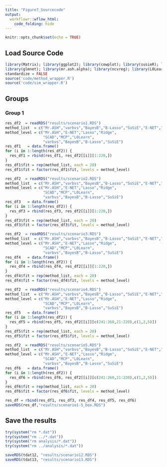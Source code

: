 ```yaml
---
title: "Figure7_Sourcecode"
output:
  workflowr::wflow_html:
    code_folding: hide
---
```


```r
knitr::opts_chunk$set(echo = TRUE)
```

## Load Source Code

```r
library(Matrix); library(ggplot2); library(cowplot); library(susieR); library(BGLR);
library(glmnet); library(mr.ash.alpha); library(ncvreg); library(L0Learn); library(varbvs);
standardize = FALSE
source('code/method_wrapper.R')
source('code/sim_wrapper.R')
```

## Groups

### Group 1

```r
res_df2  = readRDS("results/scenario1.RDS")
method_list  = c("Mr.ASH","varbvs","BayesB","B-Lasso","SuSiE","E-NET","Lasso","Ridge","SCAD","MCP","L0Learn")
method_level = c("Mr.ASH","E-NET","Lasso","Ridge",
                 "SCAD","MCP","L0Learn",
                 "varbvs","BayesB","B-Lasso","SuSiE")
res_df1   = data.frame()
for (i in 1:length(res_df2)) {
  res_df1 = rbind(res_df1, res_df2[[i]][1:220,])
}
res_df1$fit = rep(method_list, each = 20)
res_df1$fit = factor(res_df1$fit, levels = method_level)

res_df2  = readRDS("results/scenario2.RDS")
method_list  = c("Mr.ASH","varbvs","BayesB","B-Lasso","SuSiE","E-NET","Lasso","Ridge","SCAD","MCP","L0Learn")
method_level = c("Mr.ASH","E-NET","Lasso","Ridge",
                 "SCAD","MCP","L0Learn",
                 "varbvs","BayesB","B-Lasso","SuSiE")
res_df3   = data.frame()
for (i in 1:length(res_df2)) {
  res_df3 = rbind(res_df3, res_df2[[i]][1:220,])
}
res_df3$fit = rep(method_list, each = 20)
res_df3$fit = factor(res_df3$fit, levels = method_level)

res_df2  = readRDS("results/scenario3.RDS")
method_list  = c("Mr.ASH","varbvs","BayesB","B-Lasso","SuSiE","E-NET","Lasso","Ridge","SCAD","MCP","L0Learn")
method_level = c("Mr.ASH","E-NET","Lasso","Ridge",
                 "SCAD","MCP","L0Learn",
                 "varbvs","BayesB","B-Lasso","SuSiE")
res_df4   = data.frame()
for (i in 1:length(res_df2)) {
  res_df4 = rbind(res_df4, res_df2[[i]][1:220,])
}
res_df4$fit = rep(method_list, each = 20)
res_df4$fit = factor(res_df4$fit, levels = method_level)

res_df2  = readRDS("results/scenario4.RDS")
method_list  = c("Mr.ASH","varbvs","BayesB","B-Lasso","SuSiE","E-NET","Lasso","Ridge","SCAD","MCP","L0Learn")
method_level = c("Mr.ASH","E-NET","Lasso","Ridge",
                 "SCAD","MCP","L0Learn",
                 "varbvs","BayesB","B-Lasso","SuSiE")
res_df5   = data.frame()
for (i in 1:length(res_df2)) {
  res_df5 = rbind(res_df5, res_df2[[i]][c(241:260,21:220),c(1,2,5)])
}
res_df5$fit = rep(method_list, each = 20)
res_df5$fit = factor(res_df5$fit, levels = method_level)

res_df2  = readRDS("results/scenario5.RDS")
method_list  = c("Mr.ASH","varbvs","BayesB","B-Lasso","SuSiE","E-NET","Lasso","Ridge","SCAD","MCP","L0Learn")
method_level = c("Mr.ASH","E-NET","Lasso","Ridge",
                 "SCAD","MCP","L0Learn",
                 "varbvs","BayesB","B-Lasso","SuSiE")
res_df6   = data.frame()
for (i in 1:length(res_df2)) {
  res_df6 = rbind(res_df6, res_df2[[i]][c(241:260,21:220),c(1,2,5)])
}
res_df6$fit = rep(method_list, each = 20)
res_df6$fit = factor(res_df6$fit, levels = method_level)

res_df = rbind(res_df1, res_df3, res_df4, res_df5, res_df6)
saveRDS(res_df,"results/scenario1-5_box.RDS")
```

## Save the results

```r
try(system("rm *.dat"))
try(system("rm ../*.dat"))
try(system("rm analysis/*.dat"))
try(system("rm ../analysis/*.dat"))
```

```r
saveRDS(tdat12, "results/scenario12.RDS")
saveRDS(tdat13, "results/scenario13.RDS")
```